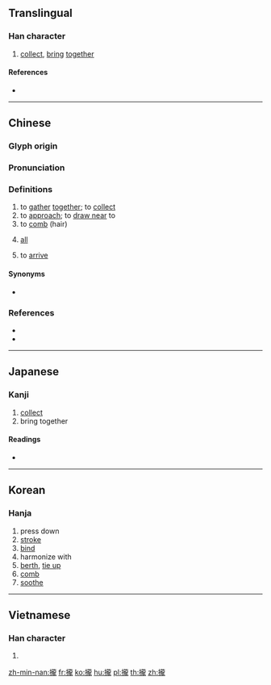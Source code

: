 {{character info/new}}
{{also|拢}}
==Translingual==

===Han character===
{{Han char|rn=64|rad=手|as=16|sn=19|four=51011|canj=QYBP|ids=⿰扌龍}}

# [[collect]], [[bring]] [[together]]

====References====
* {{Han ref|kx=0462.380|dkj=12967|dj=0811.380|hdz=31983.120|uh=650F|ud=25871|bh=C36C|bd=50028}}

----

==Chinese==
{{zh-forms|s=拢}}

===Glyph origin===
{{Han etym}}

===Pronunciation===
{{zh-pron
|m=lǒng
|m-s=nong3
|c=lung5,lung4
|h=pfs=lûng
|md=
|mn=lóng/qz:lióng/láng
|mn_note=lóng/lióng - literary; láng - vernacular
|w=
|mc=y
|oc=y
|cat=v,mn:n
}}

===Definitions===
{{zh-hanzi}}

# to [[gather]] [[together]]; to [[collect]]
# to [[approach]]; to [[draw near]] to
# to [[comb]] (hair)
# {{lb|zh|Min Nan}} [[all]]
# {{lb|zh|Sichuan}} to [[arrive]]

====Synonyms====
* {{sense|all}} {{qualifier|Mandarin}} {{zh-l|都|dōu}}

===References===
* {{R:cedict}}
* {{thcwd|12806}}

----

==Japanese==

===Kanji===
{{ja-kanji|grade=|rs=手16}}

# [[collect]]
# bring together

====Readings====
* {{ja-readings|on=[[ろう]] (rō), [[る]] (ru)|kun=[[とる]] (toru)}}

----

==Korean==

===Hanja===
{{ko-hanja|hangeul=[[롱]]>[[농]]|eumhun=|rv=rong>nong|mr=rong>nong|y=long>nong}}

# press down
# [[stroke]]
# [[bind]]
# harmonize with
# [[berth]], [[tie up]]
# [[comb]]
# [[soothe]]

----

==Vietnamese==

===Han character===
{{vi-readings|rs=手16|hanviet=long}}

# {{defn|lang=vi|sort=手16}}

[[zh-min-nan:攏]]
[[fr:攏]]
[[ko:攏]]
[[hu:攏]]
[[pl:攏]]
[[th:攏]]
[[zh:攏]]